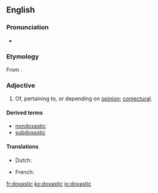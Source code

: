 ==English==
{{wikipedia|Doxastic logic}}

===Pronunciation===
* {{IPA|/dɒkˈsæstɪk/|lang=en}}
{{rfap|lang=en}}

===Etymology===
From {{etyl|grc|en}} {{term|δοξασία||belief, opinion, conviction|lang=grc}}.

===Adjective===
{{en-adj}}

# Of, pertaining to, or depending on [[opinion]]; [[conjectural]].

====Derived terms====
* [[nondoxastic]]
* [[subdoxastic]]

====Translations====
{{trans-top|related to opinion}}
* Dutch: {{t|nl|doxastisch}}
{{trans-mid}}
* French: {{t+|fr|doxastique}}
{{trans-bottom}}

[[fr:doxastic]]
[[ko:doxastic]]
[[io:doxastic]]